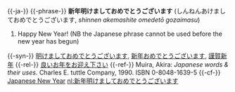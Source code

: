 {{-ja-}}
{{-phrase-}}
'''新年明けましておめでとうございます''' (しんねんあけましておめでとうございます, ''shinnen akemashite omedetō gozaimasu'')
#Happy New Year! (NB the Japanese phrase cannot be used before the new year has begun)
{{-syn-}}
[[明けましておめでとうございます]], [[新年おめでとうございます]], [[謹賀新年]]
{{-rel-}}
[[良いお年をお迎え下さい]]
{{-ref-}}
Muira, Akira: ''Japanese words & their uses''. Charles E. tuttle Company, 1990. ISBN 0-8048-1639-5
{{-cf-}}
[[w:en:Japanese_New_Year| Japanese New Year]]
[[nl:新年明けましておめでとうございます]]